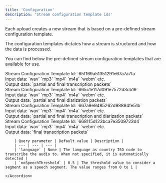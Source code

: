 ```yaml
---
title: 'Configuration'
description: 'Stream configuration template ids'
---
```


<p>
    Each upload creates a new stream that is based on a pre-defined stream configuration template.
</p>
<p>
    The configuration templates dictates how a stream is structured and how the data is processed.
</p>
<p>
    You can find below the pre-defined stream configuration templates that are available for use.
</p>

<AccordionGroup>
    <Accordion title="Transcribe">
        Stream Configuration Template Id: `65f169a51351291e67a7a7fa`<br/>
        Input data: `wav` `mp3` `mp4` `m4a` `webm` etc.<br/>
        Output data: `partial and final transcription packets`<br/>
    </Accordion>
    <Accordion title="Diarize speakers">
        Stream Configuration Template Id: `665c1e117d091e7572d3cb19`<br/>
        Input data: `wav` `mp3` `mp4` `m4a` `webm` etc.<br/>
        Output data: `partial and final diarization packets`<br/>
    </Accordion>
    <Accordion title="Transcribe with diarization">
        Stream Configuration Template Id: `667a9e9485262d98894fe51b`<br/>
        Input data: `wav` `mp3` `mp4` `m4a` `webm` etc.<br/>
        Output data: `partial and final transcription and diarization packets`<br/>
    </Accordion>
    <Accordion title="File-optimized transcribe">
        Stream Configuration Template Id: `668115d123bca7e3509723d4`<br/>
        Input data: `wav` `mp3` `mp4` `m4a` `webm` etc.<br/>
        Output data: `final transcription packets`<br/>

        | Query parameter | Default value | Description |
        | --- | --- | --- |
        | `language` | None | The language as country ISO code to transcribe the audio to. When not specified, it is automatically detected |
        | `noSpeechThreshold` | 0.5 | The threshold value to consider a segment as a speech segment. The value ranges from 0 to 1 |

    </Accordion>
</AccordionGroup>
